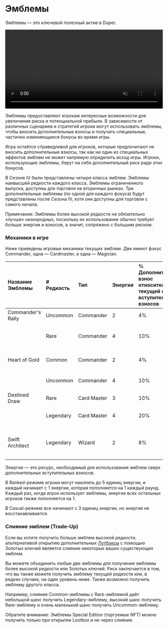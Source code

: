 # Эмблемы

Эмблемы — это ключевой полезный актив в Duper.

<div style={{ marginTop: '1rem' }}>
  <video width="100%" controls autoPlay muted loop>
    <source src="/Emblem-in-game-video.mp4" type="video/mp4" />
    Your browser does not support the video tag.
  </video>
</div>

Эмблемы предоставляют игрокам интересные возможности для увеличения риска и потенциальной прибыли. В зависимости от различных сценариев и стратегий игроки могут использовать эмблемы, чтобы вносить дополнительные взносы и получать специальные, частично изменяющиеся бонусы во время игры.

Игра остаётся справедливой для игроков, которые предпочитают не вносить дополнительные взносы, так как ни один из специальных эффектов эмблем не может напрямую определить исход игры. Игроки, использующие эмблемы, берут на себя дополнительный риск ради этих бонусов.

В Сезоне IV были представлены четыре класса эмблем. Эмблемы наивысшей редкости каждого класса, Эмблемы ограниченного выпуска, доступны для торговли на вторичных рынках.
 Три дополнительные эмблемы (по одной для каждого фокуса) будут представлены после Сезона IV, хотя они доступны для торговли с самого начала.

Примечание: Эмблемы более высокой редкости не обязательно «лучше» низкородных, поскольку их использование обычно требует больше энергии и взносов, а значит, сопряжено с большим риском.

### Механики в игре

Ниже приведены игровые механики текущих эмблем. Две имеют фокус Commander, одна — Cardmaster, и одна — Magician.

| Название Эмблемы      | \# Редкость | Тип       | Энергия | % Дополнительный взнос относительно текущей суммы вступительных взносов | Эффект |
| :---------------- | :-------- | :---------- | :---------- | :------------------------ | :------ |
| Commander's Rally | Uncommon    | Commander   | 2           | 4%                        | 85% 2 infantry 15% 2 tank    |
|                   | Rare  | Commander   | 4           | 10%                       | 50% 5 infantry 50% 2 tank + 1 гарантированное gold  |
| Heart of Gold     | Common  | Commander   | 2           | 4%                        | 75% 2 gold 15% 3 gold 10% 8 gold       |
|                   | Uncommon      | Commander   | 4           | 10%                        | 40% 5 gold 40% 7 gold 20% 12 gold      |
| Destined Draw     | Rare      | Card Master | 3           | 10%                        | 100% 2 случайные карты       |
|                   | Legendary | Card Master | 4           | 20%                        | 50% 3 карты 50% 5 карты (можно взять 2)|
| Swift Architect   | Legendary | Wizard      | 2           | 8%                         | 50% шанс мгновенно завершить постройку 50% шанс 6 gold   |

Энергия — это ресурс, необходимый для использования эмблем сверх дополнительных вступительных взносов.

В Ranked-режиме игроки могут накопить до 5 единиц энергии, и каждый начинает с 1 энергии, которая пополняется на 1 каждый раунд. Каждый раз, когда игрок использует эмблемы, энергия всех остальных игроков также пополняется на 1.

В Casual-режиме все начинают с 3 единиц энергии, но энергия не восстанавливается.

### Слияние эмблем (Trade-Up)

Если вы хотите получить больше эмблем высокой редкости, альтернативой открытию дополнительных [Лутбоксы](lootboxes) с помощью Золотых ключей является слияние некоторых ваших существующих эмблем.

Вы можете объединить любые две эмблемы для получения эмблемы более высокой редкости или Золотых ключей. Риск заключается в том, что вы также можете получить эмблему текущей редкости или, в редких случаях, на один уровень ниже. Также возможно получить эмблему другого класса.

Например, слияние Common-эмблемы с Rare-эмблемой даёт небольшой шанс получить Legendary-эмблему, высокий шанс получить Rare-эмблему и очень маленький шанс получить Uncommon-эмблему.

Обратите внимание: Эмблемы Special Edition (торгуемые NFT) можно получить только при открытии Lootbox и не через слияние.
